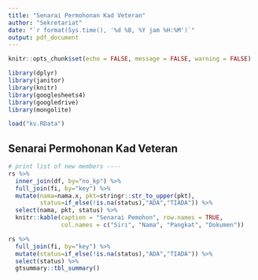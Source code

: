 ```yaml
---
title: "Senarai Permohonan Kad Veteran"
author: "Sekretariat"
date: "`r format(Sys.time(), '%d %B, %Y jam %H:%M')`"
output: pdf_document
---
```


```r
knitr::opts_chunk$set(echo = FALSE, message = FALSE, warning = FALSE)

library(dplyr)
library(janitor)
library(knitr)
library(googlesheets4)
library(googledrive)
library(mongolite)

load("kv.RData")
```

## Senarai Permohonan Kad Veteran

```r
# print list of new members ----
rs %>% 
  inner_join(df, by="no_kp") %>% 
  full_join(fi, by="key") %>% 
  mutate(nama=nama.x, pkt=stringr::str_to_upper(pkt),
         status=if_else(!is.na(status),"ADA","TIADA")) %>% 
  select(nama, pkt, status) %>%
  knitr::kable(caption = "Senarai Pemohon", row.names = TRUE,
               col.names = c("Siri", "Nama", "Pangkat", "Dokumen"))

rs %>% 
  full_join(fi, by="key") %>%
  mutate(status=if_else(!is.na(status),"ADA","TIADA")) %>% 
  select(status) %>% 
  gtsummary::tbl_summary()
```
